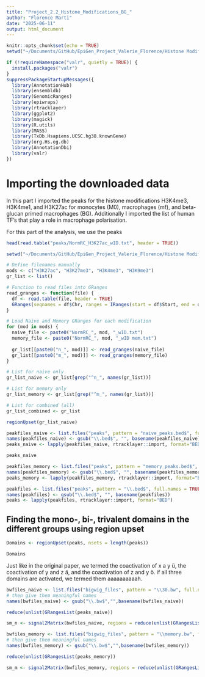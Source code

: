 ```yaml
---
title: "Project_2.2_Histone_Modifications_BG_"
author: "Florence Marti"
date: "2025-06-11"
output: html_document
---
```


```r
knitr::opts_chunk$set(echo = TRUE)
setwd("~/Documents/GitHub/EpiGen_Project_Valerie_Florence/Histone Modifications Memory")
```

```r
if (!requireNamespace("valr", quietly = TRUE)) {
  install.packages("valr")
}
suppressPackageStartupMessages({
  library(AnnotationHub)
  library(ensembldb)
  library(GenomicRanges)
  library(epiwraps)
  library(rtracklayer)
  library(ggplot2)
  library(magick)
  library(R.utils) 
  library(MASS)
  library(TxDb.Hsapiens.UCSC.hg38.knownGene)
  library(org.Hs.eg.db)
  library(AnnotationDbi)
  library(valr)
})
```

# Importing the downloaded data
In this part I imported the peaks for the histone modifications H3K4me3, H3K4me1, and H3K27ac for monocytes (M0), macrophages (mf), and beta-glucan primed macrophages (BG). Additionally I imported the list of human TF's that play a role in macrophage polarisation.

For this part of the analysis, we use the peaks

```r
head(read.table("peaks/NormRC_H3K27ac_wID.txt", header = TRUE))

```

```r
setwd("~/Documents/GitHub/EpiGen_Project_Valerie_Florence/Histone Modifications Memory/peaks")

# Define filenames manually
mods <- c("H3K27ac", "H3K27me3", "H3K4me3", "H3K9me3")
gr_list <- list()

# Function to read files into GRanges
read_granges <- function(file) {
  df <- read.table(file, header = TRUE)
  GRanges(seqnames = df$Chr, ranges = IRanges(start = df$Start, end = df$End))
}

# Load Naive and Memory GRanges for each modification
for (mod in mods) {
  naive_file <- paste0("NormRC_", mod, "_wID.txt")
  memory_file <- paste0("NormRC_", mod, "_wID mem.txt")
  
  gr_list[[paste0("n_", mod)]] <- read_granges(naive_file)
  gr_list[[paste0("m_", mod)]] <- read_granges(memory_file)
}

# List for naive only
gr_list_naive <- gr_list[grep("^n_", names(gr_list))]

# List for memory only
gr_list_memory <- gr_list[grep("^m_", names(gr_list))]

# List for combined (all)
gr_list_combined <- gr_list

regionUpset(gr_list_naive)

```


```r
peakfiles_naive <- list.files("peaks", pattern = "naive_peaks.bed$", full.names = TRUE)
names(peakfiles_naive) <- gsub("\\.bed$", "", basename(peakfiles_naive))
peaks_naive <- lapply(peakfiles_naive, rtracklayer::import, format="BED")

peaks_naive

peakfiles_memory <- list.files("peaks", pattern = "memory_peaks.bed$", full.names = TRUE)
names(peakfiles_memory) <- gsub("\\.bed$", "", basename(peakfiles_memory))
peaks_memory <- lapply(peakfiles_memory, rtracklayer::import, format="BED")

peakfiles <- list.files("peaks", pattern = "\\.bed$", full.names = TRUE)
names(peakfiles) <- gsub("\\.bed$", "", basename(peakfiles))
peaks <- lapply(peakfiles, rtracklayer::import, format="BED")

```

## Finding the mono-, bi-, trivalent domains in the different groups using region upset
```r
Domains <- regionUpset(peaks, nsets = length(peaks))
```


```r
Domains

```
Just like in the original paper, we termed the coactivation of x a y ü, the coactivation of y and z ä, and the coactivation of z and y ö. if all three domains are activated, we termed them aaaaaaaaaah. 


```r
bwfiles_naive <- list.files("bigwig_files", pattern = "\\30.bw", full.names = TRUE)
# then give them meaningful names
names(bwfiles_naive) <- gsub("\\.bw$","",basename(bwfiles_naive))

reduce(unlist(GRangesList(peaks_naive))

sm_n <- signal2Matrix(bwfiles_naive, regions = reduce(unlist(GRangesList(peaks_naive))), w = 40)
```
```r
bwfiles_memory <- list.files("bigwig_files", pattern = "\\memory.bw", full.names = TRUE)
# then give them meaningful names
names(bwfiles_memory) <- gsub("\\.bw$","",basename(bwfiles_memory))

reduce(unlist(GRangesList(peaks_memory))

sm_m <- signal2Matrix(bwfiles_memory, regions = reduce(unlist(GRangesList(peaks_memory))), w = 40)
```
